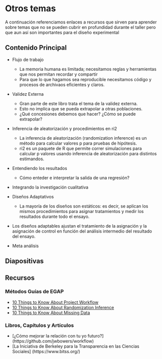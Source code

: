 # Otros temas {.tabset}



A continuación referenciamos enlaces a recursos que sirven para aprender sobre temas que no se pueden cubrir en profundidad durante el taller pero que aun así son importantes para el diseño experimental

## Contenido Principal
 
- Flujo de trabajo
  - La memoria humana es limitada; necesitamos reglas y herramientas que nos permitan recordar y compartir
  - Para que lo que hagamos sea reproducible necesitamos código y procesos de archivaos eficientes y claros.

- Validez Externa
  - Gran parte de este libro trata el tema de la validez externa. 
  - Esto no implica que se pueda extrapolar a otras poblaciones. 
  - ¿Qué concesiones debemos que hacer? ¿Cómo se puede extrapolar?

- Inferencia de aleatorización y procedimientos en ri2
  - La inferencia de aleatorización (randomization inference) es un método para calcular valores p para pruebas de hipótesis.
  - ri2 es un paquete de R que  permite correr simulaciones para calcular p valores usando  inferencia de aleatorización para distintos estimandos.
  
- Entendiendo los resultados
  - Cómo enteder e interpretar la salida de una regresión? 
  
- Integrando la investigación cualitativa

- Diseños Adaptativos
  - La mayoría de los diseños son estáticos: es decir, se aplican los mismos procedimientos para asignar tratamientos y medir los resultados durante todo el ensayo.
 - Los diseños adaptables ajustan el tratamiento de la asignación y la asignación de control en función del análisis intermedio del resultado del ensayo.

- Meta análisis

## Diapositivas

## Recursos

### Métodos Guías de EGAP

- [10 Things to Know About Project Workflow](https://egap.org/resource/10-things-to-know-about-project-workflow/)
- [10 Things to Know About Randomization Inference](https://egap.org/resource/10-things-to-know-about-randomization-inference/)
- [10 Things to Know About Missing Data](https://egap.org/resource/10-things-to-know-about-missing-data/)

### Libros, Capítulos y Artículos

 - [¿Cómo mejorar la relación con tu yo futuro?] (https://github.com/jwbowers/workflow)
 - [La Iniciativa de Berkeley para la Transparencia en las Ciencias Sociales] (https://www.bitss.org/)
 

